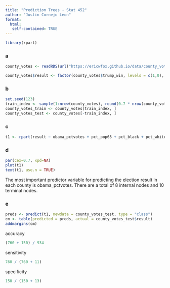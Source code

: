 ```yaml
---
title: "Prediction Trees - Stat 452"
author: "Justin Cornejo Leon"
format: 
  html: 
   self-contained: TRUE
---
```


```r
library(rpart)
```

### a

```r
county_votes <- readRDS(url("https://ericwfox.github.io/data/county_votes16.rds"))

county_votes$result <- factor(county_votes$trump_win, levels = c(1,0), labels = c("trump", "clinton"))
```

### b

```r
set.seed(123)
train_index <- sample(1:nrow(county_votes), round(0.7 * nrow(county_votes)))
county_votes_train <- county_votes[train_index, ]
county_votes_test <- county_votes[-train_index, ]
```

### c

```r
t1 <- rpart(result ~ obama_pctvotes + pct_pop65 + pct_black + pct_white + pct_hispanic + pct_asian + highschool + bachelors + income, data = county_votes_train,method = "class")
```

### d

```r
par(cex=0.7, xpd=NA)
plot(t1)
text(t1, use.n = TRUE)
```

The most important predictor variable for predicting the election result in each county is obama_pctvotes. There are a total of 8 internal nodes and 10 terminal nodes.

### e

```r
preds <- predict(t1, newdata = county_votes_test, type = "class")
cm <- table(predicted = preds, actual = county_votes_test$result)
addmargins(cm)
```

accuracy

```r
(760 + 150) / 934
```

sensitivity

```r
760 / (760 + 11)
```

specificity

```r
150 / (150 + 13)
```
